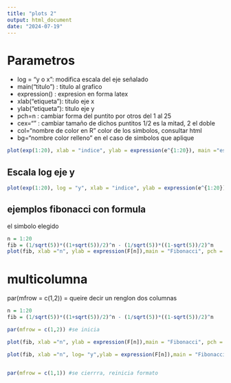```yaml
---
title: "plots 2"
output: html_document
date: "2024-07-19"
---
```


# Parametros

-   log = "y o x": modifica escala del eje señalado
-   main("titulo") : titulo al grafico
-   expression() : expresion en forma latex
-   xlab("etiqueta"): titulo eje x
-   ylab("etiqueta"): titulo eje y
-   pch=n : cambiar forma del puntito por otros del 1 al 25
-   cex="" : cambiar tamaño de dichos puntitos 1/2 es la mitad, 2 el doble
-   col="nombre de color en R" color de los simbolos, consultar html
-   bg="nombre color relleno" en el  caso de simbolos que aplique
 

```r
plot(exp(1:20), xlab = "indice", ylab = expression(e^{1:20}), main ="escala lineal")
```

## Escala log eje y

```r
plot(exp(1:20), log = "y", xlab = "indice", ylab = expression(e^{1:20}), main ="escala log")
```

## ejemplos fibonacci con formula

el simbolo elegido 

```r
n = 1:20
fib = (1/sqrt(5))*((1+sqrt(5))/2)^n - (1/sqrt(5))*((1-sqrt(5))/2)^n
plot(fib, xlab ="n", ylab = expression(F[n]),main = "Fibonacci", pch = 22, cex = 1.5, col = "orchid2", bg = "orchid1")

```



# multicolumna

par(mfrow = c(1,2)) = queire decir un renglon dos columnas

```r
n = 1:20
fib = (1/sqrt(5))*((1+sqrt(5))/2)^n - (1/sqrt(5))*((1-sqrt(5))/2)^n

par(mfrow = c(1,2)) #se inicia

plot(fib, xlab ="n", ylab = expression(F[n]),main = "Fibonacci", pch = 22, cex = 1.5, col = "orchid2", bg = "orchid1")

plot(fib, xlab ="n", log= "y",ylab = expression(F[n]),main = "Fibonacci log", pch = 22, cex = 1.5, col = "orchid2", bg = "orchid1")


par(mfrow = c(1,1)) #se cierrra, reinicia formato
```




